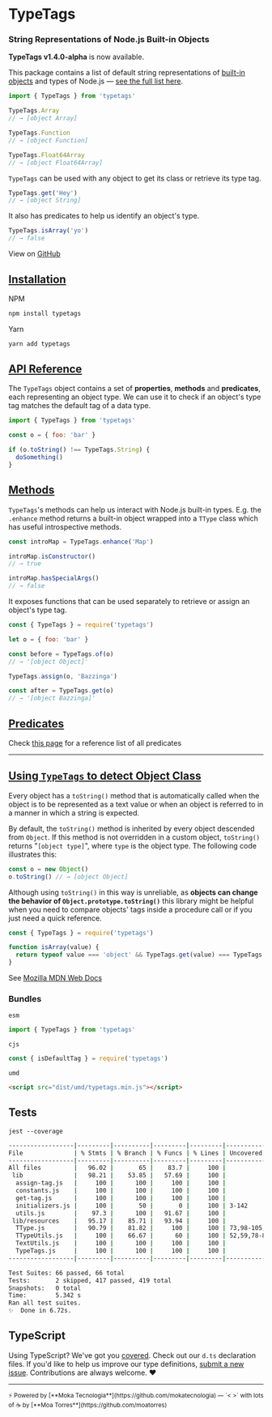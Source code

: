 
# TypeTags

### String Representations of Node.js Built-in Objects

<Callout emoji="🚀">**TypeTags v1.4.0-alpha** is now available.</Callout>

This package contains a list of default string representations of [built-in objects](https://developer.mozilla.org/en-US/docs/Web/JavaScript/Reference) and types of Node.js — [see the full list here](https://github.com/moatorres/typetags/blob/master/lib/type-tags.js).

```js
import { TypeTags } from 'typetags'

TypeTags.Array
// → [object Array]

TypeTags.Function
// → [object Function]

TypeTags.Float64Array
// → [object Float64Array]
```

`TypeTags` can be used with any object to get its class or retrieve its type tag.

```js
TypeTags.get('Hey')
// → [object String]
```

It also has predicates to help us identify an object's type.

```js
TypeTags.isArray('yo')
// → false
```

View on [GitHub](https://github.com/moatorres/typetags)

## [Installation]()

NPM

```sh
npm install typetags
```

Yarn

```sh
yarn add typetags
```

## [API Reference]()

The `TypeTags` object contains a set of **properties**, **methods** and **predicates**, each representing an object type. We can use it to check if an object's type tag matches the default tag of a data type.

```js
import { TypeTags } from 'typetags'

const o = { foo: 'bar' }

if (o.toString() !== TypeTags.String) {
  doSomething()
}
```

## [Methods](https://typetags.org/methods)

`TypeTags`'s methods can help us interact with Node.js built-in types. E.g. the `.enhance` method returns a built-in object wrapped into a `TType` class which has useful introspective methods.

```js
const introMap = TypeTags.enhance('Map')

introMap.isConstructor()
// → true

introMap.hasSpecialArgs()
// → false
```

It exposes functions that can be used separately to retrieve or assign an object's type tag.

```js
const { TypeTags } = require('typetags')

let o = { foo: 'bar' }

const before = TypeTags.of(o)
// → '[object Object]'

TypeTags.assign(o, 'Bazzinga')

const after = TypeTags.get(o)
// → '[object Bazzinga]'
```

## [Predicates](https://typetags.org/predicates)

Check [this page](https://typetags.org/predicates) for a reference list of all predicates

---

## [Using `TypeTags` to detect Object Class]()

Every object has a `toString()` method that is automatically called when the object is to be represented as a text value or when an object is referred to in a manner in which a string is expected.

By default, the `toString()` method is inherited by every object descended from `Object`. If this method is not overridden in a custom object, `toString()` returns "`[object type]`", where `type` is the object type. The following code illustrates this:

```js
const o = new Object()
o.toString() // → [object Object]
```

Although using `toString()` in this way is unreliable, as **objects can change the behavior of `Object.prototype.toString()`** this library might be helpful when you need to compare objects' tags inside a procedure call or if you just need a quick reference.

```js
const { TypeTags } = require('typetags')

function isArray(value) {
  return typeof value === 'object' && TypeTags.get(value) === TypeTags.Array
}
```

See [Mozilla MDN Web
Docs](https://developer.mozilla.org/en-US/docs/Web/JavaScript/Reference/Global_Objects/Object/toString#description)

### Bundles

`esm`

```js
import { TypeTags } from 'typetags'
```

`cjs`

```js
const { isDefaultTag } = require('typetags')
```

`umd`

```html
<script src="dist/umd/typetags.min.js"></script>
```

## Tests

`jest --coverage`

```sh
------------------|---------|----------|---------|---------|-------------------
File              | % Stmts | % Branch | % Funcs | % Lines | Uncovered Line #s
------------------|---------|----------|---------|---------|-------------------
All files         |   96.02 |       65 |    83.7 |     100 |
 lib              |   98.21 |    53.85 |   57.69 |     100 |
  assign-tag.js   |     100 |      100 |     100 |     100 |
  constants.js    |     100 |      100 |     100 |     100 |
  get-tag.js      |     100 |      100 |     100 |     100 |
  initializers.js |     100 |       50 |       0 |     100 | 3-142
  utils.js        |    97.3 |      100 |   91.67 |     100 |
 lib/resources    |   95.17 |    85.71 |   93.94 |     100 |
  TType.js        |   90.79 |    81.82 |     100 |     100 | 73,98-105,129-146
  TTypeUtils.js   |     100 |    66.67 |      60 |     100 | 52,59,78-80
  TextUtils.js    |     100 |      100 |     100 |     100 |
  TypeTags.js     |     100 |      100 |     100 |     100 |
------------------|---------|----------|---------|---------|-------------------

Test Suites: 66 passed, 66 total
Tests:       2 skipped, 417 passed, 419 total
Snapshots:   0 total
Time:        5.342 s
Ran all test suites.
✨  Done in 6.72s.
```

## TypeScript

Using TypeScript? We've got you [covered](https://github.com/moatorres/typetags/blob/master/lib/resources/TypeTags.d.ts). Check out our `d.ts` declaration files. If you'd like to help us improve our type definitions, [submit a new issue](https://github.com/moatorres/typetags/issues/new). Contributions are always welcome. ❤️

---

<sub>
  ⚡️ Powered by [**Moka Tecnologia**](https://github.com/mokatecnologia) — `< >` with lots of
  ☕️ by [**Moa Torres**](https://github.com/moatorres)
</sub>
